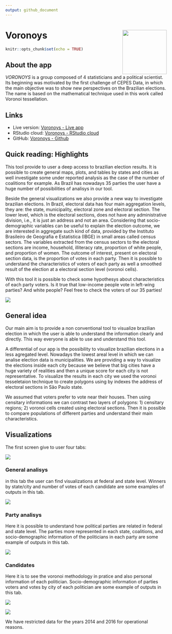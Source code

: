 ```yaml
---
output: github_document
---
```


# Voronoys <a href='https://voronoys.shinyapps.io/voronoys/'><img src='www/img/logo.png' align="right" height="138.5" /></a>

```r
knitr::opts_chunk$set(echo = TRUE)
```

## About the app

*VORONOYS* is a group composed of 4 statisticians and a political scientist. Its beginning was motivated by the first challenge of CEPES Data, in which the main objective was to show new perspectives on the Brazilian elections. The name is based on the mathematical technique used in this work called Voronoi tessellation.

## Links

+ Live version: [Voronoys - Live app](https://voronoys.shinyapps.io/voronoys/)
+ RStudio cloud: [Voronoys - RStudio cloud](https://voronoys.shinyapps.io/voronoys/)
+ GitHub: [Voronoys - Github](https://github.com/voronoys/voronoys_sc)

## Quick reading: Highlights

This tool provide to user a deep access to brazilian election results. It is possible to create general maps, plots, and tables by states and cities as well investigate some under reported analysis as the case of the number of coalitions for example. As Brazil has nowadays 35 parties the user have a huge number of possibilities of analisys in our tool.

Beside the general visualizations we also provide a new way to investigate brazilian elections. In Brazil, electoral data has four main aggregation levels, they are: 
the state, municipality, electoral zone and electoral section. The lower level, which is the electoral sections, does not have any administrative division, 
i.e., it is just an address and not an area. Considering that socio-demographic variables can be useful to explain the election outcome,
we are interested in aggregate such kind of data, provided by the Instituto Brasileiro de Geografia e Estatistica (IBGE) in small areas called census sectors. The variables extracted from the census sectors to the electoral sections are income, household, illiteracy rate, proportion of white people, and proportion of women. The outcome of interest, present on electoral section data, is the proportion of votes in each party. Then it is possible to understand the characteristics of voters of each party as well a smoothed result of the election at a electoral section level (voronoi cells).

With this tool it is possible to check some hypothesys about characteristics of each party voters. Is it true that low-income people vote in left-wing parties? And white people? Feel free to check the voters of our 35 parties!

![](www/img/voronoys.png)

## General idea

Our main aim is to provide a non conventional tool to visualize brazilian election in which the user is able to understand the information clearly and directly. This way everyone is able to use and understand this tool. 

A differential of our app is the possibility to visualize brazilian elections in a less agregated level. Nowadays the lowest areal level in which we can analise election data is municipalities. We are providing a way to visualize the elections inside each city because we believe that big cities have a huge variety of realities and then a unique score for each city is not representative. To visualize the results in each city we used the voronoi tesseletaion technique to create polygons using by indexes the address of electoral sections in São Paulo state.

We assumed that voters prefer to vote near their houses. Then using censitary informations we can contrast two layers of polygons: 1) censitary regions; 2) voronoi cells created using electoral sections. Then it is possible to compare populations of different parties and understand their main characteristics.

## Visualizations

The first screen give to user four tabs:

![](www/img/home.png)

### General analisys

in this tab the user can find visualizations at federal and state level. Winners by state/city and number of votes of each candidate are some examples of outputs in this tab.

![](www/img/eleicoes_gerais.png)

### Party analisys

Here it is possible to understand how political parties are related in federal and state level. The parties more represented in each state, coalitions, and socio-demographic information of the politicians in each party are some example of outputs in this tab.

![](www/img/partidos.png)

### Candidates

Here it is to see the voronoi methodology in pratice and also personal information of each politician. Socio-demographic information of parties voters and votes by city of each politician are some example of outputs in this tab.



![](www/img/candidatos.png)

![](www/img/voronoys2.png)

We have restricted data for the years 2014 and 2016 for operational reasons.